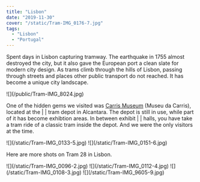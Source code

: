 ```yaml
---
title: "Lisbon"
date: "2019-11-30"
cover: "/static/Tram-IMG_0176-7.jpg"
tags:
  - "Lisbon"
  - "Portugal"
---
```


Spent days in Lisbon capturing tramway. The earthquake in 1755 almost destroyed the city, but it also gave the European port a clean slate for modern city design. As trams climb through the hills of Lisbon, passing through streets and places other public transport do not reached. It has become a unique city landscape.

<SimpleGrid columns={2} gap={4}>
  <GridItem colSpan={2}>![](/public/Tram-IMG_8024.jpg)</GridItem>
</SimpleGrid>

One of the hidden gems we visited was [Carris Museum](http://museu.carris.pt/en/) (Museu da Carris), located at the |
| tram depot in Alcantara. The depot is still in use, while part of it has become exhibtion areas. In between exhibit |
| halls, you have take a tram ride of a classic tram inside the depot. And we were the only visitors at the time.

<SimpleGrid columns={2} gap={4}>
  <GridItem>![](/static/Tram-IMG_0133-5.jpg)</GridItem>
  <GridItem>![](/static/Tram-IMG_0151-6.jpg)</GridItem>
</SimpleGrid>

Here are more shots on Tram 28 in Lisbon.

<SimpleGrid columns={2} gap={4}>
  <GridItem>![](/static/Tram-IMG_0096-2.jpg)</GridItem>
  <GridItem>![](/static/Tram-IMG_0112-4.jpg)</GridItem>
  <GridItem>![](/static/Tram-IMG_0108-3.jpg) </GridItem>
  <GridItem>![](/static/Tram-IMG_9605-9.jpg)</GridItem>
</SimpleGrid>

